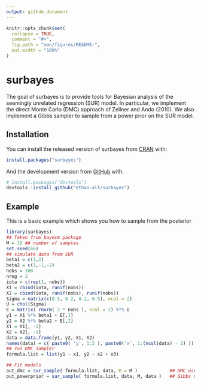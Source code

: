 ```yaml
---
output: github_document
---
```


<!-- README.md is generated from README.Rmd. Please edit that file -->

```r
knitr::opts_chunk$set(
  collapse = TRUE,
  comment = "#>",
  fig.path = "man/figures/README-",
  out.width = "100%"
)
```

# surbayes

<!-- badges: start -->
<!-- badges: end -->

The goal of surbayes is to provide tools for Bayesian analysis of the seemingly unrelated regression (SUR) model. In particular, we implement the direct Monte Carlo (DMC) approach of Zellner and Ando (2010). We also implement a Gibbs sampler to sample from a power prior on the SUR model.

## Installation

You can install the released version of surbayes from [CRAN](https://CRAN.R-project.org) with:

``` r
install.packages("surbayes")
```

And the development version from [GitHub](https://github.com/) with:

``` r
# install.packages("devtools")
devtools::install_github("ethan-alt/surbayes")
```
## Example

This is a basic example which shows you how to sample from the posterior

```r
library(surbayes)
## Taken from bayesm package
M = 10 ## number of samples
set.seed(66)
## simulate data from SUR
beta1 = c(1,2)
beta2 = c(1,-1,-2)
nobs = 100
nreg = 2
iota = c(rep(1, nobs))
X1 = cbind(iota, runif(nobs))
X2 = cbind(iota, runif(nobs), runif(nobs))
Sigma = matrix(c(0.5, 0.2, 0.2, 0.5), ncol = 2)
U = chol(Sigma)
E = matrix( rnorm( 2 * nobs ), ncol = 2) %*% U
y1 = X1 %*% beta1 + E[,1]
y2 = X2 %*% beta2 + E[,2]
X1 = X1[, -1]
X2 = X2[, -1]
data = data.frame(y1, y2, X1, X2)
names(data) = c( paste0( 'y', 1:2 ), paste0('x', 1:(ncol(data) - 2) ))
## run DMC sampler
formula.list = list(y1 ~ x1, y2 ~ x2 + x3)

## Fit models
out_dmc = sur_sample( formula.list, data, M = M )            ## DMC used
out_powerprior = sur_sample( formula.list, data, M, data )   ## Gibbs used
```

